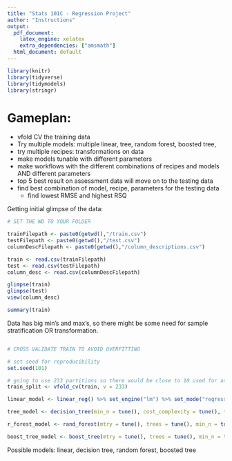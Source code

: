 ```yaml
---
title: "Stats 101C - Regression Project"
author: "Instructions"
output:
  pdf_document:
    latex_engine: xelatex
    extra_dependencies: ["amsmath"]
  html_document: default
---
```

```r
library(knitr)
library(tidyverse)
library(tidymodels)
library(stringr)
```


# Gameplan:

  - vfold CV the training data
  - Try multiple models: multiple linear, tree, random forest, boosted tree, 
  - try multiple recipes: transformations on data
  - make models tunable with different parameters
  - make workflows with the different combinations of recipes and models AND different parameters
  - top 5 best result on assessment data will move on to the testing data
  - find best combination of model, recipe, parameters for the testing data
    - find lowest RMSE and highest RSQ 


Getting initial glimpse of the data:

```r

# SET THE WD TO YOUR FOLDER

trainFilepath <- paste0(getwd(),"/train.csv")
testFilepath <- paste0(getwd(),"/test.csv")
columnDescFilepath <- paste0(getwd(),"/column_descriptions.csv")

train <- read.csv(trainFilepath)
test <- read.csv(testFilepath)
column_desc <- read.csv(columnDescFilepath)

```

```r

glimpse(train)
glimpse(test)
view(column_desc)

```

```r

summary(train)

```

Data has big min's and max's, so there might be some need for sample stratification OR transformation.

```r


```

```r

# CROSS VALIDATE TRAIN TO AVOID OVERFITTING

# set seed for reproducibility
set.seed(101)

# going to use 233 partitions so there would be close to 10 used for assessment
train_split <- vfold_cv(train, v = 233)

```

```r

linear_model <- linear_reg() %>% set_engine("lm") %>% set_mode("regression")

tree_model <- decision_tree(min_n = tune(), cost_complexity = tune(), tree_depth = tune()) %>% set_engine("rpart") %>% set_mode("regression")

r_forest_model <- rand_forest(mtry = tune(), trees = tune(), min_n = tune()) %>% set_engine("ranger") %>% set_mode("regression")

boost_tree_model <- boost_tree(mtry = tune(), trees = tune(), min_n = tune(), learn_rate = tune()) %>% set_engine("xgboost")

```

Possible models: linear, decision tree, random forest, boosted tree